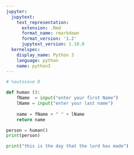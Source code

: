 ```yaml
---
jupyter:
  jupytext:
    text_representation:
      extension: .Rmd
      format_name: rmarkdown
      format_version: '1.2'
      jupytext_version: 1.10.0
  kernelspec:
    display_name: Python 3
    language: python
    name: python3
---
```


```python
# %autosave 0
```

```python


def human ():
    fName  = input("enter your first Name")
    lName = input("enter your last name")
    
    name = fName + " " + lName 
    return name
```

```python
person = human()
print(person)
```

```python
print("this is the day that the lord has made")
```

```python

```
